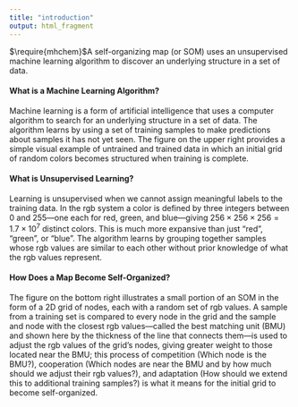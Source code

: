 ```yaml
---
title: "introduction"
output: html_fragment
---
```


$\require{mhchem}$A self-organizing map (or SOM) uses an unsupervised machine learning algorithm to discover an underlying structure in a set of data.

#### What is a Machine Learning Algorithm?

Machine learning is a form of artificial intelligence that uses a computer algorithm to search for an underlying structure in a set of data. The algorithm learns by using a set of training samples to make predictions about samples it has not yet seen. The figure on the upper right provides a simple visual example of untrained and trained data in which an initial grid of random colors becomes structured when training is complete.

#### What is Unsupervised Learning?

Learning is unsupervised when we cannot assign meaningful labels to the training data. In the rgb system a color is defined by three integers between 0 and 255---one each for red, green, and blue---giving $256 \times 256 \times 256 = 1.7 \times 10^{7}$ distinct colors. This is much more expansive than just "red", "green", or "blue". The algorithm learns by grouping together samples whose rgb values are similar to each other without prior knowledge of what the rgb values represent. 

#### How Does a Map Become Self-Organized?

The figure on the bottom right illustrates a small portion of an SOM in the form of a 2D grid of nodes, each with a random set of rgb values. A sample from a training set is compared to every node in the grid and the sample and node with the closest rgb values---called the best matching unit (BMU) and shown here by the thickness of the line that connects them---is used to adjust the rgb values of the grid's nodes, giving greater weight to those located near the BMU; this process of competition (Which node is the BMU?), cooperation (Which nodes are near the BMU and by how much should we adjust their rgb values?), and adaptation (How should we extend this to additional training samples?) is what it means for the initial grid to become self-organized. 
